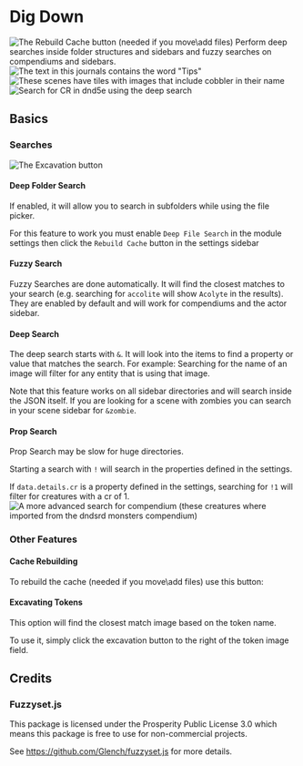 
# Dig Down

![The Rebuild Cache button (needed if you move\add files)](Ddrebuildcache.png) Perform deep
searches inside folder structures and sidebars and fuzzy searches on
compendiums and sidebars. ![The text in this journals contains the word
"Tips"](Ddtips.png 'The text in this journals contains the word "Tips"') ![These scenes have tiles with images that include cobbler in their name](Ddimagescene.png)
![Search for CR in dnd5e using the deep search](Ddcrsearch.png)

## Basics

### Searches

![The Excavation button](Ddexcavate.png 'The Excavation button')

#### Deep Folder Search

If enabled, it will allow you to search in subfolders while using the
file picker.

For this feature to work you must enable `Deep File Search` in the
module settings then click the `Rebuild Cache` button in the settings
sidebar

#### Fuzzy Search

Fuzzy Searches are done automatically. It will find the closest matches
to your search (e.g. searching for `accolite` will show `Acolyte` in the
results). They are enabled by default and will work for compendiums and
the actor sidebar.

#### Deep Search

The deep search starts with `&`. It will look into the items to find a
property or value that matches the search. For example: Searching for
the name of an image will filter for any entity that is using that
image.

Note that this feature works on all sidebar directories and will search
inside the JSON itself. If you are looking for a scene with zombies you
can search in your scene sidebar for `&zombie`.

#### Prop Search

<Callout type='warning' emoji='⚠️'>
  Prop Search may be slow for huge directories.
</Callout>

Starting a search with `!` will search in the properties defined in the
settings.

If `data.details.cr` is a property defined in the settings, searching for
`!1` will filter for creatures with a cr of 1. ![A more advanced search
for compendium (these creatures where imported from the dndsrd monsters
compendium)](Ddcompendium.png 'A more advanced search for compendium (these creatures where imported from the dndsrd monsters compendium)')

### Other Features

#### Cache Rebuilding

To rebuild the cache (needed if you move\\add files) use this button:

#### Excavating Tokens

This option will find the closest match image based on the token name.

To use it, simply click the excavation button to the right of the token
image field.

## Credits

### Fuzzyset.js

This package is licensed under the Prosperity Public License 3.0 which means this package is free to use for non-commercial projects.

See https://github.com/Glench/fuzzyset.js for more details.
